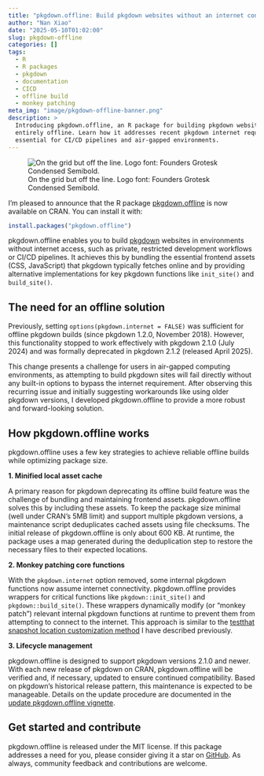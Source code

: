 ```yaml
---
title: "pkgdown.offline: Build pkgdown websites without an internet connection"
author: "Nan Xiao"
date: "2025-05-10T01:02:00"
slug: pkgdown-offline
categories: []
tags:
  - R
  - R packages
  - pkgdown
  - documentation
  - CICD
  - offline build
  - monkey patching
meta_img: "image/pkgdown-offline-banner.png"
description: >
  Introducing pkgdown.offline, an R package for building pkgdown websites
  entirely offline. Learn how it addresses recent pkgdown internet requirements,
  essential for CI/CD pipelines and air-gapped environments.
---
```


![On the grid but off the line. Logo font: Founders Grotesk Condensed Semibold.
](/image/pkgdown-offline-banner.png)

I'm pleased to announce that the R package
[pkgdown.offline](https://nanx.me/pkgdown.offline/) is now available on CRAN.
You can install it with:

```r
install.packages("pkgdown.offline")
```

pkgdown.offline enables you to build [pkgdown](https://pkgdown.r-lib.org/)
websites in environments without internet access, such as private, restricted
development workflows or CI/CD pipelines. It achieves this by bundling the
essential frontend assets (CSS, JavaScript) that pkgdown typically fetches
online and by providing alternative implementations for key pkgdown functions
like `init_site()` and `build_site()`.

## The need for an offline solution

Previously, setting `options(pkgdown.internet = FALSE)` was sufficient for
offline pkgdown builds (since pkgdown 1.2.0, November 2018). However, this
functionality stopped to work effectively with pkgdown 2.1.0 (July 2024)
and was formally deprecated in pkgdown 2.1.2 (released April 2025).

This change presents a challenge for users in air-gapped computing environments,
as attempting to build pkgdown sites will fail directly without any built-in
options to bypass the internet requirement.
After observing this recurring issue and initially suggesting workarounds
like using older pkgdown versions, I developed pkgdown.offline to provide
a more robust and forward-looking solution.

## How pkgdown.offline works

pkgdown.offline uses a few key strategies to achieve reliable offline builds
while optimizing package size.

**1. Minified local asset cache**

A primary reason for pkgdown deprecating its offline build feature was the
challenge of bundling and maintaining frontend assets. pkgdown.offline
solves this by including these assets. To keep the package size minimal
(well under CRAN's 5MB limit) and support multiple pkgdown versions,
a maintenance script deduplicates cached assets using file checksums.
The initial release of pkgdown.offline is only about 600 KB.
At runtime, the package uses a map generated during the deduplication step
to restore the necessary files to their expected locations.

**2. Monkey patching core functions**

With the `pkgdown.internet` option removed, some internal pkgdown functions
now assume internet connectivity. pkgdown.offline provides wrappers for
critical functions like `pkgdown::init_site()` and `pkgdown::build_site()`.
These wrappers dynamically modify (or "monkey patch") relevant internal pkgdown
functions at runtime to prevent them from attempting to connect to the internet.
This approach is similar to the [testthat snapshot location
customization method](https://nanx.me/blog/post/testthat-snapshot-monkey-patch/)
I have described previously.

**3. Lifecycle management**

pkgdown.offline is designed to support pkgdown versions 2.1.0 and newer.
With each new release of pkgdown on CRAN, pkgdown.offline will be verified and,
if necessary, updated to ensure continued compatibility.
Based on pkgdown's historical release pattern, this maintenance is expected
to be manageable. Details on the update procedure are documented in the
[update pkgdown.offline vignette](https://nanx.me/pkgdown.offline/articles/update.html).

## Get started and contribute

pkgdown.offline is released under the MIT license. If this package addresses
a need for you, please consider giving it a star on
[GitHub](https://github.com/nanxstats/pkgdown.offline).
As always, community feedback and contributions are welcome.
